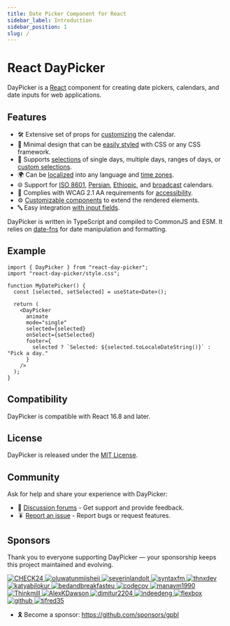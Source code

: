 ```yaml
---
title: Date Picker Component for React
sidebar_label: Introduction
sidebar_position: 1
slug: /
---
```


# React DayPicker

DayPicker is a [React](https://react.dev) component for creating date pickers, calendars, and date inputs for web applications.

## Features

- 🛠 Extensive set of props for [customizing](./docs/customization.mdx) the calendar.
- 🎨 Minimal design that can be [easily styled](./docs/styling.mdx) with CSS or any CSS framework.
- 📅 Supports [selections](./docs/selection-modes.mdx) of single days, multiple days, ranges of days, or [custom selections](./guides/custom-selections.mdx).
- 🌍 Can be [localized](./docs/localization.mdx) into any language and [time zones](./docs/localization.mdx#time-zone).
- 🌐 Support for [ISO 8601](./docs/localization.mdx#iso-week-dates), [Persian](./docs/localization.mdx#persian-calendar), [Ethiopic](./docs/localization.mdx#ethiopic-calendar), and [broadcast](./docs/localization.mdx#broadcast-calendar) calendars.
- 🦮 Complies with WCAG 2.1 AA requirements for [accessibility](./guides/accessibility.mdx).
- ⚙️ [Customizable components](./guides/custom-components.mdx) to extend the rendered elements.
- 🔤 Easy integration [with input fields](./guides/input-fields.mdx).

DayPicker is written in TypeScript and compiled to CommonJS and ESM. It relies on [date-fns](https://date-fns.org) for date manipulation and formatting.

## Example

```tsx title="./MyDatePicker.jsx"
import { DayPicker } from "react-day-picker";
import "react-day-picker/style.css";

function MyDatePicker() {
  const [selected, setSelected] = useState<Date>();

  return (
    <DayPicker
      animate
      mode="single"
      selected={selected}
      onSelect={setSelected}
      footer={
        selected ? `Selected: ${selected.toLocaleDateString()}` : "Pick a day."
      }
    />
  );
}
```

<BrowserWindow>
  <Examples.Start />
</BrowserWindow>

## Compatibility

DayPicker is compatible with React 16.8 and later.

## License

DayPicker is released under the [MIT License](./license.mdx).

## Community

Ask for help and share your experience with DayPicker:

- 💬 [Discussion forums](https://github.com/gpbl/react-day-picker/discussions) - Get support and provide feedback.
- 🪳 [Report an issue](https://github.com/gpbl/react-day-picker/issues/new/choose) - Report bugs or request features.

## Sponsors

Thank you to everyone supporting DayPicker — your sponsorship keeps this project maintained and evolving.

<p>
  <a href="https://github.com/CHECK24" title="CHECK24">
    <img
      src="https://github.com/CHECK24.png?size=64"
      alt="CHECK24"
      width={48}
      height={48}
      style={{ borderRadius: "50%", margin: 4 }}
    />
  </a>
  <a href="https://github.com/oluwatunmiisheii" title="oluwatunmiisheii">
    <img
      src="https://github.com/oluwatunmiisheii.png?size=64"
      alt="oluwatunmiisheii"
      width={48}
      height={48}
      style={{ borderRadius: "50%", margin: 4 }}
    />
  </a>
  <a href="https://github.com/severinlandolt" title="severinlandolt">
    <img
      src="https://github.com/severinlandolt.png?size=64"
      alt="severinlandolt"
      width={48}
      height={48}
      style={{ borderRadius: "50%", margin: 4 }}
    />
  </a>
  <a href="https://github.com/syntaxfm" title="syntaxfm">
    <img
      src="https://github.com/syntaxfm.png?size=64"
      alt="syntaxfm"
      width={48}
      height={48}
      style={{ borderRadius: "50%", margin: 4 }}
    />
  </a>
  <a href="https://github.com/thnxdev" title="thnxdev">
    <img
      src="https://github.com/thnxdev.png?size=64"
      alt="thnxdev"
      width={48}
      height={48}
      style={{ borderRadius: "50%", margin: 4 }}
    />
  </a>
  <a href="https://github.com/katyabilokur" title="katyabilokur">
    <img
      src="https://github.com/katyabilokur.png?size=64"
      alt="katyabilokur"
      width={48}
      height={48}
      style={{ borderRadius: "50%", margin: 4 }}
    />
  </a>
  <a href="https://github.com/bedandbreakfasteu" title="bedandbreakfasteu">
    <img
      src="https://github.com/bedandbreakfasteu.png?size=64"
      alt="bedandbreakfasteu"
      width={48}
      height={48}
      style={{ borderRadius: "50%", margin: 4 }}
    />
  </a>
  <a href="https://github.com/codecov" title="codecov">
    <img
      src="https://github.com/codecov.png?size=64"
      alt="codecov"
      width={48}
      height={48}
      style={{ borderRadius: "50%", margin: 4 }}
    />
  </a>
  <a href="https://github.com/manavm1990" title="manavm1990">
    <img
      src="https://github.com/manavm1990.png?size=64"
      alt="manavm1990"
      width={48}
      height={48}
      style={{ borderRadius: "50%", margin: 4 }}
    />
  </a>
  <a href="https://github.com/Thinkmill" title="Thinkmill">
    <img
      src="https://github.com/Thinkmill.png?size=64"
      alt="Thinkmill"
      width={48}
      height={48}
      style={{ borderRadius: "50%", margin: 4 }}
    />
  </a>
  <a href="https://github.com/AlexKDawson" title="AlexKDawson">
    <img
      src="https://github.com/AlexKDawson.png?size=64"
      alt="AlexKDawson"
      width={48}
      height={48}
      style={{ borderRadius: "50%", margin: 4 }}
    />
  </a>
  <a href="https://github.com/dimitur2204" title="dimitur2204">
    <img
      src="https://github.com/dimitur2204.png?size=64"
      alt="dimitur2204"
      width={48}
      height={48}
      style={{ borderRadius: "50%", margin: 4 }}
    />
  </a>
  <a href="https://github.com/indeedeng" title="indeedeng">
    <img
      src="https://github.com/indeedeng.png?size=64"
      alt="indeedeng"
      width={48}
      height={48}
      style={{ borderRadius: "50%", margin: 4 }}
    />
  </a>
  <a href="https://github.com/flexbox" title="flexbox">
    <img
      src="https://github.com/flexbox.png?size=64"
      alt="flexbox"
      width={48}
      height={48}
      style={{ borderRadius: "50%", margin: 4 }}
    />
  </a>
  <a href="https://github.com/github" title="github">
    <img
      src="https://github.com/github.png?size=64"
      alt="github"
      width={48}
      height={48}
      style={{ borderRadius: "50%", margin: 4 }}
    />
  </a>
  <a href="https://github.com/tjfred35" title="tjfred35">
    <img
      src="https://github.com/tjfred35.png?size=64"
      alt="tjfred35"
      width={48}
      height={48}
      style={{ borderRadius: "50%", margin: 4 }}
    />
  </a>
</p>

- 🎗️ Become a sponsor: https://github.com/sponsors/gpbl
